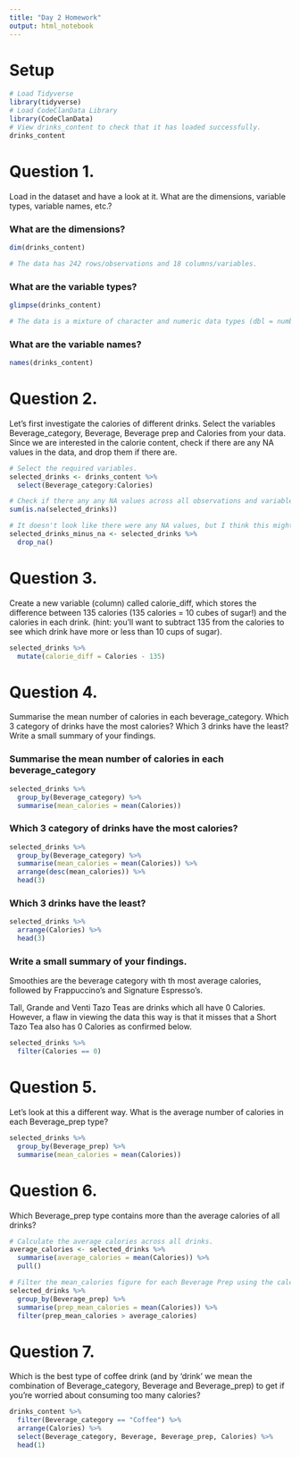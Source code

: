 ```yaml
---
title: "Day 2 Homework"
output: html_notebook
---
```


# Setup

```r
# Load Tidyverse
library(tidyverse)
# Load CodeClanData Library
library(CodeClanData)
# View drinks_content to check that it has loaded successfully.
drinks_content
```

# Question 1.

Load in the dataset and have a look at it. What are the dimensions, variable types, variable names, etc.?

### What are the dimensions?

```r
dim(drinks_content)

# The data has 242 rows/observations and 18 columns/variables.
```

### What are the variable types?

```r
glimpse(drinks_content)

# The data is a mixture of character and numeric data types (dbl = numbers which can contain decimal values.)
```

### What are the variable names?

```r
names(drinks_content)
```

# Question 2.

Let's first investigate the calories of different drinks. Select the variables Beverage_category, Beverage, Beverage prep and Calories from your data. Since we are interested in the calorie content, check if there are any NA values in the data, and drop them if there are.

```r
# Select the required variables.
selected_drinks <- drinks_content %>% 
  select(Beverage_category:Calories)
```

```r
# Check if there any any NA values across all observations and variables.
sum(is.na(selected_drinks))
```

```r
# It doesn't look like there were any NA values, but I think this might work for removing any observations which had an NA value in any variable.
selected_drinks_minus_na <- selected_drinks %>% 
  drop_na()
```

# Question 3. 
Create a new variable (column) called calorie_diff, which stores the difference between 135 calories (135 calories = 10 cubes of sugar!) and the calories in each drink. (hint: you'll want to subtract 135 from the calories to see which drink have more or less than 10 cups of sugar).

```r
selected_drinks %>%
  mutate(calorie_diff = Calories - 135)
```

# Question 4.

Summarise the mean number of calories in each beverage_category. Which 3 category of drinks have the most calories? Which 3 drinks have the least? Write a small summary of your findings.

### Summarise the mean number of calories in each beverage_category

```r
selected_drinks %>%
  group_by(Beverage_category) %>% 
  summarise(mean_calories = mean(Calories))
```

### Which 3 category of drinks have the most calories?

```r
selected_drinks %>%
  group_by(Beverage_category) %>% 
  summarise(mean_calories = mean(Calories)) %>% 
  arrange(desc(mean_calories)) %>% 
  head(3)
```

### Which 3 drinks have the least?

```r
selected_drinks %>%
  arrange(Calories) %>% 
  head(3)
```

### Write a small summary of your findings.

Smoothies are the beverage category with th most average calories, followed by Frappuccino's and Signature Espresso's.

Tall, Grande and Venti Tazo Teas are drinks which all have 0 Calories. However, a flaw in viewing the data this way is that it misses that a Short Tazo Tea also has 0 Calories as confirmed below.

```r
selected_drinks %>%
  filter(Calories == 0)
```

# Question 5.

Let's look at this a different way. What is the average number of calories in each Beverage_prep type?

```r
selected_drinks %>%
  group_by(Beverage_prep) %>% 
  summarise(mean_calories = mean(Calories))
```

# Question 6.

Which Beverage_prep type contains more than the average calories of all drinks?

```r
# Calculate the average calories across all drinks.
average_calories <- selected_drinks %>% 
  summarise(average_calories = mean(Calories)) %>% 
  pull()
```

```r
# Filter the mean_calories figure for each Beverage Prep using the calculated average_calories across all drinks.
selected_drinks %>% 
  group_by(Beverage_prep) %>% 
  summarise(prep_mean_calories = mean(Calories)) %>% 
  filter(prep_mean_calories > average_calories)
```

# Question 7.

Which is the best type of coffee drink (and by 'drink' we mean the combination of Beverage_category, Beverage and Beverage_prep) to get if you're worried about consuming too many calories?

```r
drinks_content %>% 
  filter(Beverage_category == "Coffee") %>% 
  arrange(Calories) %>% 
  select(Beverage_category, Beverage, Beverage_prep, Calories) %>% 
  head(1)
```
